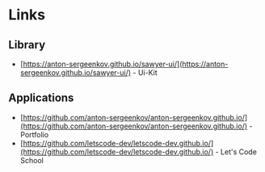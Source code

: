 # Links

## Library
- [https://anton-sergeenkov.github.io/sawyer-ui/](https://anton-sergeenkov.github.io/sawyer-ui/) - Ui-Kit

## Applications
- [https://github.com/anton-sergeenkov/anton-sergeenkov.github.io/](https://github.com/anton-sergeenkov/anton-sergeenkov.github.io/) - Portfolio
- [https://github.com/letscode-dev/letscode-dev.github.io/](https://github.com/letscode-dev/letscode-dev.github.io/) - Let's Code School
